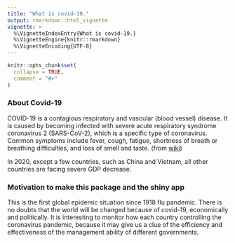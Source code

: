 ```yaml
---
title: "What is covid-19."
output: rmarkdown::html_vignette
vignette: >
  %\VignetteIndexEntry{What is covid-19.}
  %\VignetteEngine{knitr::rmarkdown}
  %\VignetteEncoding{UTF-8}
---
```


```r
knitr::opts_chunk$set(
  collapse = TRUE,
  comment = "#>"
)
```

### About Covid-19

COVID-19 is a contagious respiratory and vascular (blood vessel) disease. It is caused by becoming infected with severe acute respiratory syndrome coronavirus 2 (SARS-CoV-2), which is a specific type of coronavirus. Common symptoms include fever, cough, fatigue, shortness of breath or breathing difficulties, and loss of smell and taste. (from [wiki](https://en.wikipedia.org/wiki/Coronavirus_disease_2019))

In 2020, except a few countries, such as China and Vietnam, all other countries are facing severe GDP decrease.

### Motivation to make this package and the shiny app

This is the first global epidemic situation since 1918 flu pandemic. There is no doubts that the world will be changed because of covid-19, economically and politically. It is interesting to monitor how each country controlling the coronavirus pandemic, because it may give us a clue of the efficiency and effectiveness of the management ability of different governments.
